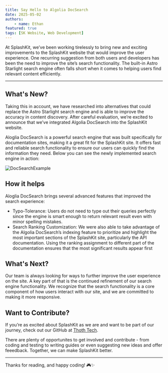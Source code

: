 ```yaml
---
title: Say Hello to Algolia DocSearch 
date: 2025-05-02
authors: 
    - name: Ethan
featured: true
tags: [SK Website, Web Development]
---
```


At SplashKit, we’ve been working tirelessly to bring new and exciting improvements to the SplashKit website that would improve the user experience. One recurring suggestion from both users and developers has been the need to improve the site’s search functionality. The built-in Astro Starlight search engine often falls short when it comes to helping users find relevant content efficiently.

---

## What's New?

Taking this in account, we have researched into alternatives that could replace the Astro Starlight search engine and is able to improve the accuracy in content discovery.  After careful evaluation, we’re excited to announce that we’ve integrated Algolia DocSearch into the SplashKit website.

Aloglia DocSearch is a powerful search engine that was built specifically for documentation sites, making it a great fit for the SplashKit site. It offers fast and reliable search functionality to ensure our users can quickly find the information they need. Below you can see the newly implemented search engine in action:

![DocSearchExample](./images/docsearchexample.PNG)

## How it helps

Aloglia DocSearch brings several advanced features that improved the search experience:

- Typo-Tolerance: Users do not need to type out their queries perfectly since the engine is smart enough to return relevant result even with minor spelling mistakes.
- Search Ranking Customization: We were also able to take advantage of the Algolia DocSearch’s indexing feature to prioritize and highlight the most important sections of the SplashKit site, particularly the API documentation. Using the ranking assignment to different part of the documentation ensures that the most significant results appear first

## What's Next?

Our team is always looking for ways to further improve the user experience on the site. A key part of that is the continued refinement of our search engine functionality. We recognize that the search functionality is a core component of how users interact with our site, and we are committed to making it more responsive.

## Want to Contribute?

If you’re as excited about SplashKit as we are and want to be part of our journey, check out our GitHub at [Thoth Tech](https://github.com/thoth-tech).

There are plenty of opportunites to get involved and contribute - from coding and testing to writing guides or even suggesting new ideas and offer feeedback.
Together, we can make SplashKit better.

---

Thanks for reading, and happy coding! 🎮✨